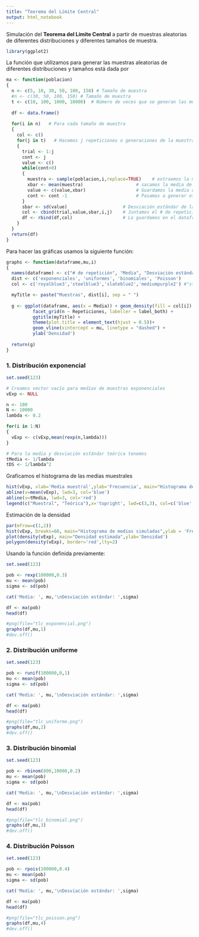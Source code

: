 ```yaml
---
title: "Teorema del Límite Central"
output: html_notebook
---
```


Simulación del **Teorema del Límite Central** a partir de muestras aleatorias de diferentes distribuciones y diferentes tamaños de muestra.
```r
library(ggplot2)
```

La función que utilizamos para generar las muestras aleatorias de diferentes distribuciones y tamaños está dada por
```r
ma <- function(poblacion)
{
  n <- c(5, 10, 30, 50, 100, 150) # Tamaño de muestra
  #n <- c(30, 50, 100, 150) # Tamaño de muestra
  t <- c(10, 100, 1000, 10000)  # Número de veces que se generan las muestras (repeticiones, trial)
  
  df <- data.frame()
  
  for(i in n)   # Para cada tamaño de muestra
  {
    col <- c()
    for(j in t)   # Hacemos j repeticiones o generaciones de la muestra de tamaño n
    {
      trial <- 1:j
      cont <- j
      value <- c()
      while(cont>0)
      {
        muestra <- sample(poblacion,i,replace=TRUE)    # extraemos la muestra de la distribución definida de tamaño i
        xbar <- mean(muestra)                    # sacamos la media de la muestra
        value <- c(value,xbar)                   # Guardamos la media de la muestra
        cont <- cont -1                          # Pasamos a generar otra muestra de las j que debemos generae
      }
      sbar <- sd(value)                     # Desviación estándar de la muestra de tamaño i
      col <- cbind(trial,value,sbar,i,j)    # Juntamos el # de repetición en el que vamos, la media y la desviación de la muestra, el tamaño i y el total de repeticiones j
      df <- rbind(df,col)                   # Lo guardamos en el dataframe
    }
  }
  return(df)
}
```


Para hacer las gráficas usamos la siguiente función:

```r
graphs <- function(dataframe,mu,i)
{
  names(dataframe) <- c("# de repetición", "Media", "Desviación estándar", "n", "Repeticiones")
  dist <- c('exponenciales', 'uniformes', 'binomiales', 'Poisson')
  col <- c('royalblue3','steelblue3','slateblue2','mediumpurple2') #"steelblue"

  myTitle <- paste("Muestras", dist[i], sep = " ")
  
  g <- ggplot(dataframe, aes(x = Media)) + geom_density(fill = col[i]) + 
          facet_grid(n ~ Repeticiones, labeller = label_both) +  
          ggtitle(myTitle) + 
          theme(plot.title = element_text(hjust = 0.5))+
          geom_vline(xintercept = mu, linetype = "dashed") +
          ylab('Densidad')
  
  return(g)
}
```



\underline{Distribuciones continuas}

### **1.** Distribución exponencial
```r
set.seed(123)

# Creamos vector vacío para medias de muestras exponenciales
vExp <- NULL

n <- 100
N <- 10000
lambda <- 0.2

for(i in 1:N)
{
  vExp <- c(vExp,mean(rexp(n,lambda)))
}

# Para la media y desviación estándar teórica tenemos
tMedia <- 1/lambda
tDS <- 1/lambda^2
```

Graficamos el histograma de las medias muestrales 
```r
hist(vExp, xlab='Media muestral',ylab='Frecuencia', main="Histograma de medias muestrales de distribución exponencial (n=40)")
abline(v=mean(vExp), lwd=3, col='blue')
abline(v=tMedia, lwd=3, col='red')
legend(c("Muestral", "Teórica"),x='topright', lwd=c(3,3), col=c('blue', 'red'))
```

Estimación de la densidad

```r
par(mfrow=c(1,2))
hist(vExp, breaks=60, main="Histograma de medias simuladas",ylab = 'Frecuencia',xlab='Muestras exponenciales')
plot(density(vExp), main="Densidad estimada",ylab='Densidad')
polygon(density(vExp), border='red',lty=2)
```


Usando la función definida previamente:

```r
set.seed(123)

pob <- rexp(100000,0.3)
mu <- mean(pob)
sigma <- sd(pob)

cat('Media: ', mu,'\nDesviación estándar: ',sigma)

df <- ma(pob)
head(df)

#png(file="tlc_exponencial.png")
graphs(df,mu,1)
#dev.off()

```




### **2.** Distribución uniforme

```r
set.seed(123)

pob <- runif(100000,0,1)
mu <- mean(pob)
sigma <- sd(pob)

cat('Media: ', mu,'\nDesviación estándar: ',sigma)

df <- ma(pob)
head(df)

#png(file="tlc_uniforme.png")
graphs(df,mu,2)
#dev.off()

```


\underline{Distribuciones discretas}

### **3.** Distribución binomial

```r
set.seed(123)

pob <- rbinom(800,10000,0.2)
mu <- mean(pob)
sigma <- sd(pob)

cat('Media: ', mu,'\nDesviación estándar: ',sigma)

df <- ma(pob)
head(df)

#png(file="tlc_binomial.png")
graphs(df,mu,3)
#dev.off()
```


### **4.** Distribución Poisson

```r
set.seed(123)

pob <- rpois(100000,0.4)
mu <- mean(pob)
sigma <- sd(pob)

cat('Media: ', mu,'\nDesviación estándar: ',sigma)

df <- ma(pob)
head(df)

#png(file="tlc_poisson.png")
graphs(df,mu,4)
#dev.off()
```



